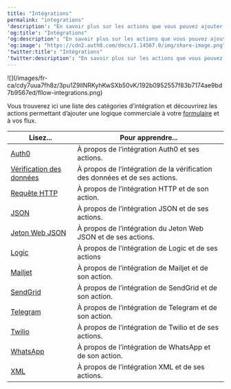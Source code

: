 ---
title: "Intégrations"
permalink: "integrations"
'description': "En savoir plus sur les actions que vous pouvez ajouter à vos flux"
'og:title': "Intégrations"
'og:description': "En savoir plus sur les actions que vous pouvez ajouter à vos flux"
'og:image': "https://cdn2.auth0.com/docs/1.14567.0/img/share-image.png"
'twitter:title': "Intégrations"
'twitter:description': "En savoir plus sur les actions que vous pouvez ajouter à vos flux"
---

<Frame>![](/images/fr-ca/cdy7uua7fh8z/3pu1Z9llNRKyhKwSXb50vK/192b0952557f83b7174ae9bd7b9567ed/fllow-integrations.png)</Frame>

Vous trouverez ici une liste des catégories d’intégration et découvrirez les actions permettant d’ajouter une logique commerciale à votre [formulaire](/docs/fr-ca/customize/forms) et à vos flux.

<table class="table"><thead>
<tr>
<th><strong>Lisez...</strong></th>
<th><strong>Pour apprendre...</strong></th>
</tr>
</thead>
<tbody>
<tr>
<td><a href="/docs/fr-ca/customize/forms/flows/integrations/auth0">Auth0</a></td>
<td>À propos de l’intégration Auth0 et ses actions.</td>
</tr>
<tr>
<td><a href="/docs/fr-ca/customize/forms/flows/integrations/data-verification">Vérification des données</a></td>
<td>À propos de l’intégration de la vérification des données et de ses actions.</td>
</tr>
<tr>
<td><a href="/docs/fr-ca/customize/forms/flows/integrations/http-request">Requête HTTP</a></td>
<td>À propos de l’intégration HTTP et de son action.</td>
</tr>
<tr>
<td><a href="/docs/fr-ca/customize/forms/flows/integrations/json">JSON</a></td>
<td>À propos de l’intégration JSON et de ses actions.</td>
</tr>
<tr>
<td><a href="/docs/fr-ca/customize/forms/flows/integrations/json-web-token">Jeton Web JSON</a></td>
<td>À propos de l’intégration du Jeton Web JSON et de ses actions.</td>
</tr>
<tr>
<td><a href="/docs/fr-ca/customize/forms/flows/integrations/logic">Logic</a></td>
<td>À propos de l’intégration de Logic et de ses actions</td>
</tr>
<tr>
<td><a href="/docs/fr-ca/customize/forms/flows/integrations/mailjet">Mailjet</a></td>
<td>À propos de l’intégration de Mailjet et de son action.</td>
</tr>
<tr>
<td><a href="/docs/fr-ca/customize/forms/flows/integrations/sendgrid">SendGrid</a></td>
<td>À propos de l’intégration de SendGrid et de son action.</td>
</tr>
<tr>
<td><a href="/docs/fr-ca/customize/forms/flows/integrations/telegram">Telegram</a></td>
<td>À propos de l’intégration de Telegram et de son action.</td>
</tr>
<tr>
<td><a href="/docs/fr-ca/customize/forms/flows/integrations/twilio">Twilio</a></td>
<td>À propos de l’intégration de Twilio et de ses actions.</td>
</tr>
<tr>
<td><a href="/docs/fr-ca/customize/forms/flows/integrations/whatsapp">WhatsApp</a></td>
<td>À propos de l’intégration de WhatsApp et de son action.</td>
</tr>
<tr>
<td><a href="/docs/fr-ca/customize/forms/flows/integrations/xml">XML</a></td>
<td>À propos de l’intégration XML et de ses actions.</td>
</tr>
</tbody>
</table>